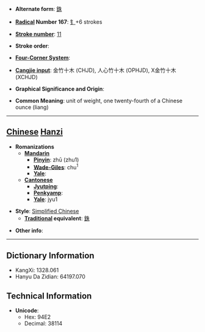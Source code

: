 * '''Alternate form''': [[銖]]

* '''[[Wiktionary:Chinese radical index| Radical]] Number 167''': [[Wiktionary:Chinese radical index 钅|钅]]+6 strokes

* '''[[Wiktionary:Chinese total strokes index|Stroke number]]''': [[Wiktionary:Chinese total strokes index 11|11]]

* '''Stroke order''': 

* '''[[Wiktionary:Chinese four corner index|Four-Corner System]]''': 

* '''[[Wiktionary:Chinese Cangjie index|Cangjie input]]''': 金竹十木 (CHJD), 人心竹十木 (OPHJD), X金竹十木 (XCHJD)

* '''Graphical Significance and Origin''': 

* '''Common Meaning''': unit of weight, one twenty-fourth of a Chinese ounce (liang)

----

== [[Chinese]] [[Hanzi]] ==

* '''Romanizations'''
** '''[[Mandarin]]'''
*** '''[[Pinyin]]''': zhū (zhu1)
*** '''[[Wade-Giles]]''': chu<sup>1</sup>
*** '''[[Yale]]''': 
** '''[[Cantonese]]'''
*** '''[[Jyutping]]''':
*** '''[[Penkyamp]]''': 
*** '''[[Yale]]''': jyu1

* '''Style''': [[Simplified Chinese]] 
** '''[[Traditional Chinese|Traditional]] equivalent''': [[銖]]

* '''Other info''': 

----

== Dictionary Information ==

* KangXi: 1328.061
* Hanyu Da Zidian: 64197.070

== Technical Information ==

* '''Unicode''':
** Hex: 94E2
** Decimal: 38114